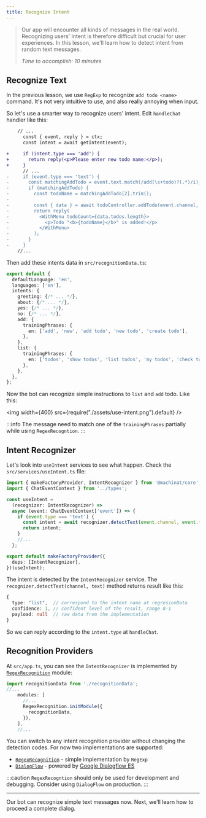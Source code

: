 ```yaml
---
title: Recognize Intent
---
```


> Our app will encounter all kinds of messages in the real world.
> Recognizing users' intent is therefore difficult but crucial for user experiences.
> In this lesson, we'll learn how to detect intent from random text messages.
>
> _Time to accomplish: 10 minutes_

## Recognize Text

In the previous lesson, we use `RegExp` to recognize `add todo <name>` command.
It's not very intuitive to use, and also really annoying when input.

So let's use a smarter way to recognize users' intent.
Edit `handleChat` handler like this:

```diff title="src/handlers/handleChat.tsx"
    // ...
      const { event, reply } = ctx;
      const intent = await getIntent(event);

+     if (intent.type === 'add') {
+       return reply(<p>Please enter new todo name:</p>);
+     }
      // ...
-     if (event.type === 'text') {
-       const matchingAddTodo = event.text.match(/add(\s+todo)?(.*)/i);
-       if (matchingAddTodo) {
-         const todoName = matchingAddTodo[2].trim();
-
-         const { data } = await todoController.addTodo(event.channel, todoName);
-         return reply(
-           <WithMenu todoCount={data.todos.length}>
-             <p>Todo "<b>{todoName}</b>" is added!</p>
-           </WithMenu>
-         );
-       }
-     }
    //...
```

Then add these intents data in `src/recognitionData.ts`:

```ts {9-18} title="src/recognitionData.ts"
export default {
  defaultLanguage: 'en',
  languages: ['en'],
  intents: {
    greeting: {/* ... */},
    about: {/* ... */},
    yes: {/* ... */},
    no: {/* ... */},
    add: {
      trainingPhrases: {
        en: ['add', 'new', 'add todo', 'new todo', 'create todo'],
      },
    },
    list: {
      trainingPhrases: {
        en: ['todos', 'show todos', 'list todos', 'my todos', 'check todos'],
      },
    },
  },
};
```

Now the bot can recognize simple instructions to `list` and `add` todo.
Like this:

<img width={400} src={require("./assets/use-intent.png").default} />

:::info
The message need to match one of the `trainingPhrases` partially
while using `RegexRecogntion`.
:::

## Intent Recognizer

Let's look into `useIntent` services to see what happen.
Check the `src/services/useIntent.ts` file:

```ts {8-9} title="src/services/useIntent.ts"
import { makeFactoryProvider, IntentRecognizer } from '@machinat/core';
import { ChatEventContext } from '../types';

const useIntent =
  (recognizer: IntentRecognizer) =>
  async (event: ChatEventContext['event']) => {
    if (event.type === 'text') {
      const intent = await recognizer.detectText(event.channel, event.text);
      return intent;
    }
    //...
  };

export default makeFactoryProvider({
  deps: [IntentRecognizer],
})(useIntent);
```

The intent is detected by the `IntentRecognizer` service. The
`recognizer.detectText(channel, text)` method returns result like this:

```ts
{
  type: "list",  // correspond to the intent name at regresionData
  confidence: 1, // confident level of the result, range 0-1
  payload: null  // raw data from the implementation
}
```

So we can reply according to the `intent.type` at `handleChat`.

## Recognition Providers

At `src/app.ts`, you can see the `IntentRecognizer` is implemented
by [`RegexRecognition`](pathname:///api/modules/dev_tools.regexrecognition) module:

```ts title="src/app.ts"
import recognitionData from './recognitionData';
//...
    modules: [
      //...
      RegexRecognition.initModule({
        recognitionData,
      }),
    ],
    //...
```

You can switch to any intent recognition provider without changing the detection codes.
For now two implementations are supported:

- [`RegexRecognition`](pathname:///api/modules/dev_tools#regexp-intent-recognition) -
  simple implementation by `RegExp`
- [`DialogFlow`](pathname:///api/modules/dialogflow) -
  powered by [Google Dialogflow ES](https://cloud.google.com/dialogflow/es/docs)

:::caution
`RegexRecogntion` should only be used for development and debugging.
Consider using `DialogFlow` on production.
:::

---

Our bot can recognize simple text messages now.
Next, we'll learn how to proceed a complete dialog.
